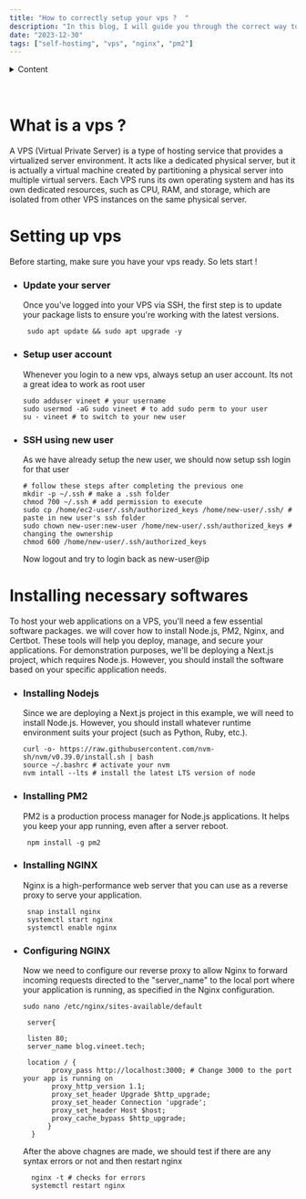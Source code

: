 ```yaml
---
title: "How to correctly setup your vps ?  "
description: "In this blog, I will guide you through the correct way to setup your vps to host your websites correctly !"
date: "2023-12-30"
tags: ["self-hosting", "vps", "nginx", "pm2"]
---
```


<details>
  <summary>Content</summary>

  - [What is a VPS?](#what-is-a-vps)
  - [Setting up vps](#setting-up-vps)
  - Item 3

</details>
<br></br>

# What is a vps ? 

A VPS (Virtual Private Server) is a type of hosting service that provides a virtualized server environment. It acts like a dedicated physical server, but it is actually a virtual machine created by partitioning a physical server into multiple virtual servers. Each VPS runs its own operating system and has its own dedicated resources, such as CPU, RAM, and storage, which are isolated from other VPS instances on the same physical server.
# Setting up vps
Before starting, make sure you have your vps ready. So lets start !
 - ### Update your server
   Once you've logged into your VPS via SSH, the first step is to update your package lists to ensure you're working with the latest versions.
   
   ```shell
    sudo apt update && sudo apt upgrade -y
   ```
 - ### Setup user account
   Whenever you login to a new vps, always setup an user account. Its not a great idea to work as root user
      ```shell
    sudo adduser vineet # your username
    sudo usermod -aG sudo vineet # to add sudo perm to your user
    su - vineet # to switch to your new user
   ```
 - ### SSH using new user
   As we have already setup the new user, we should now setup ssh login for that user
   ```shell
   # follow these steps after completing the previous one
   mkdir -p ~/.ssh # make a .ssh folder 
   chmod 700 ~/.ssh # add permission to execute 
   sudo cp /home/ec2-user/.ssh/authorized_keys /home/new-user/.ssh/ # paste in new user's ssh folder
   sudo chown new-user:new-user /home/new-user/.ssh/authorized_keys # changing the ownership 
   chmod 600 /home/new-user/.ssh/authorized_keys
   ```
   Now logout and try to login back as new-user@ip
 
# Installing necessary softwares

To host your web applications on a VPS, you'll need a few essential software packages. we will cover how to install Node.js, PM2, Nginx, and Certbot. These tools will help you deploy, manage, and secure your applications. For demonstration purposes, we'll be deploying a Next.js project, which requires Node.js. However, you should install the software based on your specific application needs.

- ### Installing Nodejs
  Since we are deploying a Next.js project in this example, we will need to install Node.js. However, you should install whatever runtime environment suits your project (such as Python,   Ruby, etc.).

  ```shell
  curl -o- https://raw.githubusercontent.com/nvm-sh/nvm/v0.39.0/install.sh | bash 
  source ~/.bashrc # activate your nvm 
  nvm intall --lts # install the latest LTS version of node
  ```

- ### Installing PM2
  PM2 is a production process manager for Node.js applications. It helps you keep your app running, even after a server reboot.

  ```shell
   npm install -g pm2
  ```
- ### Installing NGINX
  Nginx is a high-performance web server that you can use as a reverse proxy to serve your application.
  ```shell
   snap install nginx
   systemctl start nginx
   systemctl enable nginx
  ```
- ### Configuring NGINX
  Now we need to configure our reverse proxy to allow Nginx to forward incoming requests directed to the "server_name" to the local port where your application is running, as specified    in the Nginx configuration.
  ```shell
  sudo nano /etc/nginx/sites-available/default
  ```
  ```shell 
   server{ 
            
   listen 80;
   server_name blog.vineet.tech;
            
   location / { 
         proxy_pass http://localhost:3000; # Change 3000 to the port your app is running on
         proxy_http_version 1.1;
         proxy_set_header Upgrade $http_upgrade;
         proxy_set_header Connection 'upgrade';
         proxy_set_header Host $host;
         proxy_cache_bypass $http_upgrade;
        }
    }
  ```
  After the above chagnes are made, we should test if there are any syntax errors or not and then restart nginx 
   ```shell
     nginx -t # checks for errors 
     systemctl restart nginx
   ```
  
